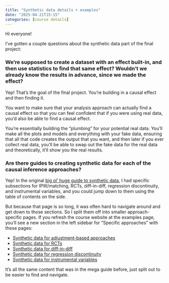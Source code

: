 ```yaml
---
title: "Synthetic data details + examples"
date: "2025-04-21T15:15"
categories: [course details]
---
```


Hi everyone!

I've gotten a couple questions about the synthetic data part of the final project:

### We're supposed to create a dataset with an effect built-in, and then use statistics to find that same effect? Wouldn't we already know the results in advance, since we made the effect?

Yep! That's the goal of the final project. You're building in a causal effect and then finding it.

You want to make sure that your analysis approach can actually find a causal effect so that you can feel confident that if you were using real data, you'd also be able to find a causal effect.

You're essentially building the "plumbing" for your potential real data. You'll make all the plots and models and everything with your fake data, ensuring that all that code creates the output that you want, and then later if you ever collect real data, you'll be able to swap out the fake data for the real data and theoretically, it'll show you the real results.

### Are there guides to creating synthetic data for each of the causal inference approaches?

Yep! In the original [big ol' huge guide to synthetic data](/example/synthetic-data.qmd), I had specific subsections for IPW/matching, RCTs, diff-in-diff, regression discontinuity, and instrumental variables, and you could jump down to them using the table of contents on the side.

But because that page is so long, it was often hard to navigate around and get down to those sections. So I split them off into smaller approach-specific pages. If you refresh the course website at the examples page, you'll see a new section in the left sidebar for "Specific approaches" with these pages:

- [Synthetic data for adjustment-based approaches](/example/synthetic-data-ipw.qmd)
- [Synthetic data for RCTs](/example/synthetic-data-rct.qmd)
- [Synthetic data for diff-in-diff](/example/synthetic-data-diff-diff.qmd)
- [Synthetic data for regression discontinuity](/example/synthetic-data-rdd.qmd)
- [Synthetic data for instrumental variables](/example/synthetic-data-iv.qmd)

It's all the same content that was in the mega guide before, just split out to be easier to find and navigate.
